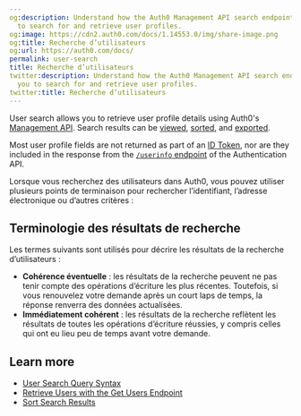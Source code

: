 ```yaml
---
og:description: Understand how the Auth0 Management API search endpoints allow you
  to search for and retrieve user profiles.
og:image: https://cdn2.auth0.com/docs/1.14553.0/img/share-image.png
og:title: Recherche d’utilisateurs
og:url: https://auth0.com/docs/
permalink: user-search
title: Recherche d’utilisateurs
twitter:description: Understand how the Auth0 Management API search endpoints allow
  you to search for and retrieve user profiles.
twitter:title: Recherche d’utilisateurs
---
```


User search allows you to retrieve user profile details using Auth0's [Management API](https://auth0.com/docs/api/management/v2). Search results can be [viewed](/docs/manage-users/user-search/view-search-results-by-page), [sorted](/docs/manage-users/user-search/sort-search-results), and [exported](/docs/manage-users/user-migration/bulk-user-exports).

Most user profile fields are not returned as part of an [ID Token](/docs/secure/tokens/id-tokens), nor are they included in the response from the [`/userinfo` endpoint](https://auth0.com/docs/api/authentication#get-user-info) of the Authentication API.

Lorsque vous recherchez des utilisateurs dans Auth0, vous pouvez utiliser plusieurs points de terminaison pour rechercher l’identifiant, l’adresse électronique ou d’autres critères :

## Terminologie des résultats de recherche

Les termes suivants sont utilisés pour décrire les résultats de la recherche d’utilisateurs :

* **Cohérence éventuelle** : les résultats de la recherche peuvent ne pas tenir compte des opérations d’écriture les plus récentes. Toutefois, si vous renouvelez votre demande après un court laps de temps, la réponse renverra des données actualisées.
* **Immédiatement cohérent** : les résultats de la recherche reflètent les résultats de toutes les opérations d’écriture réussies, y compris celles qui ont eu lieu peu de temps avant votre demande.

## Learn more

* [User Search Query Syntax](/docs/manage-users/user-search/user-search-query-syntax)
* [Retrieve Users with the Get Users Endpoint](/docs/manage-users/user-search/retrieve-users-with-get-users-endpoint)
* [Sort Search Results](/docs/manage-users/user-search/sort-search-results)